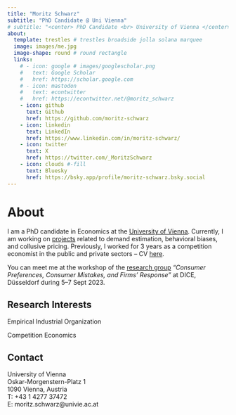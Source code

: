 ```yaml
---
title: "Moritz Schwarz"
subtitle: "PhD Candidate @ Uni Vienna"
# subtitle: "<center> PhD Candidate <br> University of Vienna </center>"
about:
  template: trestles # trestles broadside jolla solana marquee 
  image: images/me.jpg
  image-shape: round # round rectangle
  links:
    # - icon: google # images/googlescholar.png
    #   text: Google Scholar
    #   href: https://scholar.google.com
    # - icon: mastodon
    #   text: econtwitter
    #   href: https://econtwitter.net/@moritz_schwarz
    - icon: github
      text: Github
      href: https://github.com/moritz-schwarz
    - icon: linkedin
      text: LinkedIn
      href: https://www.linkedin.com/in/moritz-schwarz/
    - icon: twitter
      text: X
      href: https://twitter.com/_MoritzSchwarz
    - icon: clouds #-fill
      text: Bluesky
      href: https://bsky.app/profile/moritz-schwarz.bsky.social
---
```


<title> Moritz Schwarz | PhD Candidate | University of Vienna | I am a PhD candidate in Economics at the University of Vienna. My research interests include Empirical Industrial Organization and Competition Economics. </title>

# About
I am a PhD candidate in Economics at the [University of Vienna](https://econ.univie.ac.at/). Currently, I am working on [projects](https://www.moritz-schwarz.com/research/) related to demand estimation, behavioral biases, and collusive pricing. Previously, I worked for 3 years as a competition economist in the public and private sectors -- CV [here](https://www.moritz-schwarz.com/cv/).

You can meet me at the workshop of the [research group](https://www.dice.hhu.de/en/news-1/millionenfoerderung-der-dfg-und-des-oesterreichischen-fwf-fuer-das-projekt-consumer-preferences-consumer-mistakes-and-forms-response-mit-sprecher-paul-heidhues-dice-hhu)  *"Consumer Preferences, Consumer Mistakes, and Firms’ Response"* at DICE, Düsseldorf during 5--7 Sept 2023.

## Research Interests
Empirical Industrial Organization

Competition Economics

## Contact
University of Vienna  <br>
Oskar-Morgenstern-Platz 1 <br>
1090 Vienna, Austria <br>
<span>T: </span><span>+43</span><span> 1 </span><span style="display:none;">HIDDEN_TEXT_TO_BLOCK SPAM</span><span>4277</span><span> 37472</span> <br>
<span>E: moritz.schwarz@</span><span style="display:none;">HIDDEN_TEXT_TO_BLOCK SPAM</span><span>univie.ac.at</span> 

<!-- Room 03.314 <br> -->